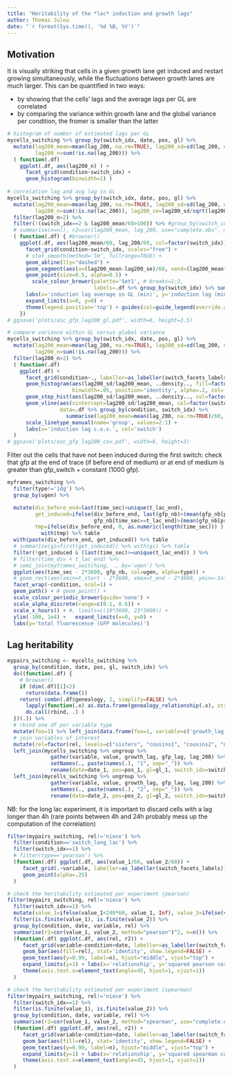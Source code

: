 ```yaml
---
title: "Heritability of the *lac* induction and growth lags"
author: Thomas Julou
date: "`r format(Sys.time(), '%d %B, %Y')`"
---
```


## Motivation

It is visually striking that cells in a given growth lane get induced and restart growing simultaneously, while the fluctuations between growth lanes are much larger. This can be quantified in two ways:

- by showing that the cells' lags and the average lags per GL are correlated
- by comparing the variance within growth lane and the global variance per condition, the fromer is smaller than the latter

```r
# histogram of number of estimated lags per GL
mycells_switching %>% group_by(switch_idx, date, pos, gl) %>%
  mutate(lag200_mean=mean(lag_200, na.rm=TRUE), lag200_sd=sd(lag_200, na.rm=TRUE),
         lag200_n=sum(!is.na(lag_200))) %>% 
  ( function(.df)
    ggplot(.df, aes(lag200_n) ) +
      facet_grid(condition~switch_idx) +
      geom_histogram(binwidth=1) )
    
# correlation lag and avg lag in GL
mycells_switching %>% group_by(switch_idx, date, pos, gl) %>%
  mutate(lag200_mean=mean(lag_200, na.rm=TRUE), lag200_sd=sd(lag_200, na.rm=TRUE),
         lag200_n=sum(!is.na(lac_200)), lag200_se=lag200_sd/sqrt(lag200_n)) %>% 
  filter(lag200_n>2) %>% 
  filter(!(switch_idx==2 & lag200_mean/60>100)) %>% #group_by(switch_idx) %>% 
  # summarise(n=n(), r2=cor(lag200_mean, lag_200, use="complete.obs", method="pearson")^2)
  ( function(.df) { #browser()
    ggplot(.df, aes(lag200_mean/60, lag_200/60, col=factor(switch_idx)) ) +
      facet_grid(condition~switch_idx, scales="free") +
      # stat_smooth(method='lm', fullrange=TRUE) +
      geom_abline(lty="dashed") +
      geom_segment(aes(x=(lag200_mean-lag200_se)/60, xend=(lag200_mean+lag200_se)/60, yend=lag_200/60), alpha=0.5, show.legend=FALSE) +
      geom_point(size=0.5, alpha=0.5) +
        scale_colour_brewer(palette='Set1', # breaks=1:3, 
                            labels=.df %>% group_by(switch_idx) %>% summarise(n=n(), r2=cor(lag200_mean, lag_200, use="complete.obs", method="pearson")^2) %>% (function(.df) sprintf('%d (r2=%.2f)', .df$switch_idx, .df$r2)) ) +
      labs(x='induction lag average in GL (min)', y='induction lag (min)', col='switch') +
      expand_limits(x=0, y=0) + 
      theme(legend.position='top') + guides(col=guide_legend(override.aes = list(size=3, alpha=1)))
    })
# ggsave('plots/asc_gfp_lag200_gl.pdf', width=6, height=3.5)

# compare variance within GL versus global variance
mycells_switching %>% group_by(switch_idx, date, pos, gl) %>%
  mutate(lag200_mean=mean(lag_200, na.rm=TRUE), lag200_sd=sd(lag_200, na.rm=TRUE),
         lag200_n=sum(!is.na(lag_200))) %>% 
  filter(lag200_n>2) %>% 
  ( function(.df)
    ggplot(.df) +
      facet_grid(condition~., labeller=as_labeller(switch_facets_labels)) +
      geom_histogram(aes(lag200_sd/lag200_mean, ..density.., fill=factor(switch_idx)), 
                     binwidth=.05, position='identity', alpha=.2, col='transparent', show.legend=FALSE) +
      geom_step_hist(aes(lag200_sd/lag200_mean, ..density.., col=factor(switch_idx), lty='GLs'), binwidth=.05, position='identity') +
      geom_vline(aes(xintercept=lag200_sd/lag200_mean, col=factor(switch_idx), lty='all'),  show.legend=FALSE,
                 data=.df %>% group_by(condition, switch_idx) %>%
                   summarise(lag200_mean=mean(lag_200, na.rm=TRUE)/60, lag200_sd=sd(lag_200, na.rm=TRUE)/60)) +
      scale_linetype_manual(name='group', values=2:1) +
      labs(x='induction lag c.o.v.', col='switch')
  )
# ggsave('plots/asc_gfp_lag200_cov.pdf', width=6, height=3)

```


Filter out the cells that have not been induced during the first switch:
check that gfp at the end of trace (if before end of medium) or at end of medium is greater than gfp_switch + constant (1000 gfp).

```r
myframes_switching %>% 
  filter(type!='1dg') %>% 
  group_by(ugen) %>% 

  mutate(div_before_end=last(time_sec)<unique(t_lac_end), 
         get_induced=ifelse(div_before_end, last(gfp_nb)>(mean(gfp_nb[pre_switch])+1000),
                            gfp_nb[time_sec==t_lac_end]>(mean(gfp_nb[pre_switch])+1000) ),
         tmp=ifelse(div_before_end, 0, as.numeric(length(time_sec))) ) %>% 
           with(tmp) %>% table
  with(paste(div_before_end, get_induced)) %>% table
  # summarise(gi=first(get_induced)) %>% with(gi) %>% table
  filter(!get_induced & (last(time_sec)>=unique(t_lac_end)) ) %>% 
  # filter(time_div < t_lac_end) %>% 
  # semi_join(myframes_switching, ., by='ugen') %>% 
  ggplot(aes(time_sec - 2*3600, gfp_nb, col=ugen, alpha=type)) +
  # geom_rect(aes(xmin=t_start - 2*3600, xmax=t_end - 2*3600, ymin=-Inf, ymax=Inf, x=NaN, y=NaN, group=1), fill=rgb(1, 0, 0, .1), col='red', data=filter(condition_ts, condition=='switch', medium=='lactose')) +
  facet_wrap(~condition, ncol=1) +
  geom_path() + # geom_point() +
  scale_colour_periodic_brewer(guide='none') +
  scale_alpha_discrete(range=c(0.1, 0.6)) +
  scale_x_hours() + #, limits=c(19*3600, 23*3600)) +
  ylim(-100, 1e4) +   expand_limits(x=0, y=0) +
  labs(y='total fluorescence (GFP molecules)')


```


## Lag heritability

```r
mypairs_switching <- mycells_switching %>% 
  group_by(condition, date, pos, gl, switch_idx) %>% 
  do((function(.df) {
    # browser()
    if (dim(.df)[1]<2) 
      return(data.frame())
    return( combn(.df$genealogy, 2, simplify=FALSE) %>% 
      lapply(function(.x) as.data.frame(genealogy_relationship(.x), stringsAsFactors=FALSE)) %>% 
      do.call(rbind, .) )
  })(.)) %>% 
  # rbind one df per variable type
  mutate(foo=1) %>% left_join(data.frame(foo=1, variable=c('growth_lag', 'gfp_lag', 'lag_200'))) %>% select(-foo) %>% 
  # join variables of interest
  mutate(rel=factor(rel, levels=c("sisters", "cousins1", "cousins2", "niece"))) %>% 
  left_join(mycells_switching %>% ungroup %>% 
              gather(variable, value, growth_lag, gfp_lag, lag_200) %>% 
              setNames(., paste(names(.), "1", sep="_")) %>% 
              rename(date=date_1, pos=pos_1, gl=gl_1, switch_idx=switch_idx_1, variable=variable_1) ) %>% 
  left_join(mycells_switching %>% ungroup %>% 
              gather(variable, value, growth_lag, gfp_lag, lag_200) %>% 
              setNames(., paste(names(.), "2", sep="_")) %>% 
              rename(date=date_2, pos=pos_2, gl=gl_2, switch_idx=switch_idx_2, variable=variable_2) ) 

```

NB: for the long lac experiment, it is important to discard cells with a lag longer than 4h (rare points between 4h and 24h probably mess up the computation of the correlation)

```r
filter(mypairs_switching, rel!='niece') %>% 
  filter(condition=='switch_long_lac') %>%
  filter(switch_idx==1) %>% 
  # filter(type=='pearson') %>% 
  (function(.df) ggplot(.df, aes(value_1/60, value_2/60)) +
     facet_grid(.~variable, labeller=as_labeller(switch_facets_labels)) +
     geom_point(alpha=.25)
  )

```


```r
# check the heritability estimated per experiment (pearson)
filter(mypairs_switching, rel!='niece') %>% 
  filter(switch_idx==1) %>% 
  mutate(value_1=ifelse(value_1<240*60, value_1, Inf), value_2=ifelse(value_2<240*60, value_2, Inf)) %>% 
  filter(is.finite(value_1), is.finite(value_2)) %>% 
  group_by(condition, date, variable, rel) %>% 
  summarise(r2=cor(value_1, value_2, method="pearson")^2, n=n()) %>% 
  (function(.df) ggplot(.df, aes(rel, r2)) +
     facet_grid(variable~condition+date, labeller=as_labeller(switch_facets_labels)) +
     geom_bar(aes(fill=rel), stat='identity', show.legend=FALSE) +
     geom_text(aes(y=0.99, label=n), hjust="middle", vjust="top") +
     expand_limits(y=1) + labs(x='relationship', y='squared pearson correlation r2') +
     theme(axis.text.x=element_text(angle=45, hjust=1, vjust=1))
  )

# check the heritability estimated per experiment (spearman)
filter(mypairs_switching, rel!='niece') %>% 
  filter(switch_idx==1) %>% 
  filter(is.finite(value_1), is.finite(value_2)) %>% 
  group_by(condition, date, variable, rel) %>% 
  summarise(r2=cor(value_1, value_2, method="spearman", use="complete.obs")^2, n=n()) %>% 
  (function(.df) ggplot(.df, aes(rel, r2)) +
     facet_grid(variable~condition+date, labeller=as_labeller(switch_facets_labels)) +
     geom_bar(aes(fill=rel), stat='identity', show.legend=FALSE) +
     geom_text(aes(y=0.99, label=n), hjust="middle", vjust="top") +
     expand_limits(y=1) + labs(x='relationship', y='squared spearman correlation r2') +
     theme(axis.text.x=element_text(angle=45, hjust=1, vjust=1))
  )

```


